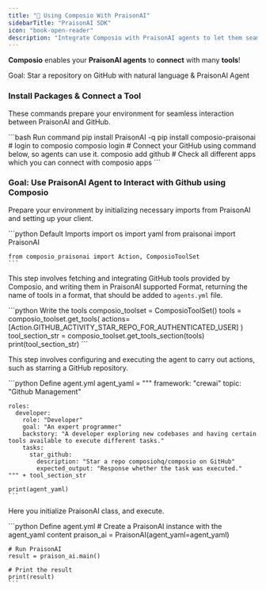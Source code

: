```yaml
---
title: "📖 Using Composio With PraisonAI"
sidebarTitle: "PraisonAI SDK"
icon: "book-open-reader"
description: "Integrate Composio with PraisonAI agents to let them seamlessly interact with external apps"
---
```


**Composio** enables your **PraisonAI agents** to **connect** with many **tools**!

<Tip>Goal: Star a repository on GitHub with natural language & PraisonAI Agent</Tip>

### Install Packages & Connect a Tool

These commands prepare your environment for seamless interaction between PraisonAI and GitHub.

<CodeGroup>
    ```bash Run command
    pip install PraisonAI -q
    pip install composio-praisonai
    # login to composio
    composio login
    # Connect your GitHub using command below, so agents can use it. 
    composio add github
    # Check all different apps which you can connect with
    composio apps
    ```
</CodeGroup>

### Goal: Use PraisonAI Agent to Interact with Github using Composio

<Steps>
<Step title="Import Base Packages">

Prepare your environment by initializing necessary imports from PraisonAI and setting up your client.

<CodeGroup>
    ```python Default Imports
    import os
    import yaml
    from praisonai import PraisonAI

    from composio_praisonai import Action, ComposioToolSet
    ```

</CodeGroup>

</Step>

<Step title="Write the Praison-supported Composio Tools in `tools.py` file.">

This step involves fetching and integrating GitHub tools provided by Composio, and writing them in PraisonAI supported Format, returning the name of tools in a format, that should be added to `agents.yml` file.

<CodeGroup>
    ```python Write the tools
    composio_toolset = ComposioToolSet()
    tools = composio_toolset.get_tools(
        actions=[Action.GITHUB_ACTIVITY_STAR_REPO_FOR_AUTHENTICATED_USER]
    )
    tool_section_str = composio_toolset.get_tools_section(tools)
    print(tool_section_str)
    ```
</CodeGroup>

</Step>

<Step title="Define the `agents.yml` in either a separate file, or in your script.">

This step involves configuring and executing the agent to carry out actions, such as starring a GitHub repository.

<CodeGroup>
    ```python Define agent.yml
    agent_yaml = """
    framework: "crewai"
    topic: "Github Management"

    roles:
      developer:
        role: "Developer"
        goal: "An expert programmer"
        backstory: "A developer exploring new codebases and having certain tools available to execute different tasks."
        tasks:
          star_github:
            description: "Star a repo composiohq/composio on GitHub"
            expected_output: "Response whether the task was executed."
    """ + tool_section_str

    print(agent_yaml)
    ```
</CodeGroup>

</Step>

<Step title="Run the PraisonAI Agents to execute the goal/task.">

Here you initialize PraisonAI class, and execute.

<CodeGroup>
    ```python Define agent.yml
    # Create a PraisonAI instance with the agent_yaml content
    praison_ai = PraisonAI(agent_yaml=agent_yaml)

    # Run PraisonAI
    result = praison_ai.main()

    # Print the result
    print(result)
    ```
</CodeGroup>

</Step>
</Steps>